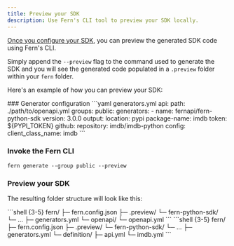 ```yaml
---
title: Preview your SDK
description: Use Fern's CLI tool to preview your SDK locally. 
---
```


[Once you configure your SDK](/learn/sdks/getting-started/generate-your-first-sdk), you can preview the generated SDK code using Fern's CLI. 

Simply append the `--preview` flag to the command used to generate the SDK and you will see the generated code populated in a `.preview` folder within your `fern` folder. 

Here's an example of how you can preview your SDK: 

<Steps>
### Generator configuration
```yaml generators.yml
api: 
  path: ./path/to/openapi.yml
groups:
  public:
    generators:
      - name: fernapi/fern-python-sdk
        version: 3.0.0
        output:
          location: pypi
          package-name: imdb
          token: ${PYPI_TOKEN}
        github:
          repository: imdb/imdb-python
        config:
          client_class_name: imdb
```

### Invoke the Fern CLI

```shell 
fern generate --group public --preview
```

### Preview your SDK

The resulting folder structure will look like this: 

<Tabs>
<Tab title="OpenAPI">
```shell {3-5}
fern/
  ├─ fern.config.json
  ├─ .preview/
    └─ fern-python-sdk/
      └─ ...
  ├─ generators.yml
  └─ openapi/
    └─ openapi.yml
```
</Tab>
<Tab title="Fern Definition">
```shell {3-5}
fern/
  ├─ fern.config.json
  ├─ .preview/
    └─ fern-python-sdk/
      └─ ...
  ├─ generators.yml
  └─ definition/
    ├─ api.yml
    └─ imdb.yml
```
</Tab>
</Tabs>
</Steps>